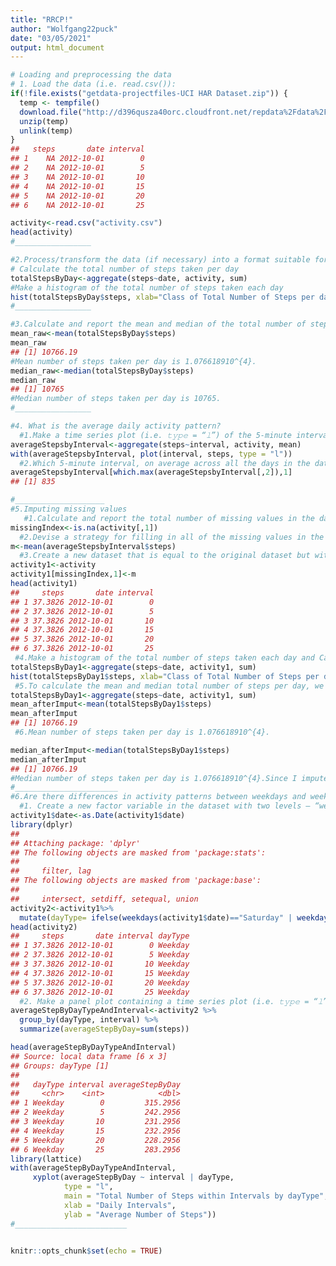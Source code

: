```yaml
---
title: "RRCP!"
author: "Wolfgang22puck"
date: "03/05/2021"
output: html_document
---
```


```r
# Loading and preprocessing the data
# 1. Load the data (i.e. read.csv()):
if(!file.exists("getdata-projectfiles-UCI HAR Dataset.zip")) {
  temp <- tempfile()
  download.file("http://d396qusza40orc.cloudfront.net/repdata%2Fdata%2Factivity.zip",temp)
  unzip(temp)
  unlink(temp)
}
##   steps       date interval
## 1    NA 2012-10-01        0
## 2    NA 2012-10-01        5
## 3    NA 2012-10-01       10
## 4    NA 2012-10-01       15
## 5    NA 2012-10-01       20
## 6    NA 2012-10-01       25

activity<-read.csv("activity.csv")
head(activity)
#_________________

#2.Process/transform the data (if necessary) into a format suitable for your analysis
# Calculate the total number of steps taken per day
totalStepsByDay<-aggregate(steps~date, activity, sum)
#Make a histogram of the total number of steps taken each day
hist(totalStepsByDay$steps, xlab="Class of Total Number of Steps per day", ylab="Number of Days", main="Total Number of Steps taken each day")
#_________________

#3.Calculate and report the mean and median of the total number of steps taken per day
mean_raw<-mean(totalStepsByDay$steps)
mean_raw
## [1] 10766.19
#Mean number of steps taken per day is 1.076618910^{4}.
median_raw<-median(totalStepsByDay$steps)
median_raw
## [1] 10765
#Median number of steps taken per day is 10765.
#_________________

#4. What is the average daily activity pattern?
  #1.Make a time series plot (i.e. 𝚝𝚢𝚙𝚎 = “𝚕”) of the 5-minute interval (x-axis) and the average number of steps taken, averaged across all days (y-axis)
averageStepsbyInterval<-aggregate(steps~interval, activity, mean)
with(averageStepsbyInterval, plot(interval, steps, type = "l"))
  #2.Which 5-minute interval, on average across all the days in the dataset, contains the maximum number of steps?
averageStepsbyInterval[which.max(averageStepsbyInterval[,2]),1]
## [1] 835

#____________________
#5.Imputing missing values
   #1.Calculate and report the total number of missing values in the dataset (i.e. the total number of rows with 𝙽𝙰s)
missingIndex<-is.na(activity[,1])
  #2.Devise a strategy for filling in all of the missing values in the dataset. The strategy does not need to be sophisticated. For example, you could use the mean/median for that day, or the mean for that 5-minute interval, etc.
m<-mean(averageStepsbyInterval$steps)
  #3.Create a new dataset that is equal to the original dataset but with the missing data filled in.
activity1<-activity
activity1[missingIndex,1]<-m
head(activity1)
##     steps       date interval
## 1 37.3826 2012-10-01        0
## 2 37.3826 2012-10-01        5
## 3 37.3826 2012-10-01       10
## 4 37.3826 2012-10-01       15
## 5 37.3826 2012-10-01       20
## 6 37.3826 2012-10-01       25
 #4.Make a histogram of the total number of steps taken each day and Calculate and report the mean and median total number of steps taken per day
totalStepsByDay1<-aggregate(steps~date, activity1, sum)
hist(totalStepsByDay1$steps, xlab="Class of Total Number of Steps per day", ylab="Number of Days", main="Number of Steps taken each day after missing values are imputed")
 #5.To calculate the mean and median total number of steps per day, we first find total number of steps per day
totalStepsByDay1<-aggregate(steps~date, activity1, sum)
mean_afterImput<-mean(totalStepsByDay1$steps)
mean_afterImput
## [1] 10766.19
 #6.Mean number of steps taken per day is 1.076618910^{4}.

median_afterImput<-median(totalStepsByDay1$steps)
median_afterImput
## [1] 10766.19
#Median number of steps taken per day is 1.076618910^{4}.Since I imputed the missing values by the mean number of steps per interval, there is no difference in mean before and after imputing that is not surprising. The median has changed a little bit.
#_______________________
#6.Are there differences in activity patterns between weekdays and weekends?
  #1. Create a new factor variable in the dataset with two levels – “weekday” and “weekend” indicating whether a given date is a weekday or weekend day.
activity1$date<-as.Date(activity1$date)
library(dplyr)
## 
## Attaching package: 'dplyr'
## The following objects are masked from 'package:stats':
## 
##     filter, lag
## The following objects are masked from 'package:base':
## 
##     intersect, setdiff, setequal, union
activity2<-activity1%>%
  mutate(dayType= ifelse(weekdays(activity1$date)=="Saturday" | weekdays(activity1$date)=="Sunday", "Weekend", "Weekday"))
head(activity2)
##     steps       date interval dayType
## 1 37.3826 2012-10-01        0 Weekday
## 2 37.3826 2012-10-01        5 Weekday
## 3 37.3826 2012-10-01       10 Weekday
## 4 37.3826 2012-10-01       15 Weekday
## 5 37.3826 2012-10-01       20 Weekday
## 6 37.3826 2012-10-01       25 Weekday
  #2. Make a panel plot containing a time series plot (i.e. 𝚝𝚢𝚙𝚎 = “𝚕”) of the 5-minute interval (x-axis) and the average number of steps taken, averaged across all weekday days or weekend days (y-axis). See the README file in the GitHub repository to see an example of what this plot should look like using simulated data.
averageStepByDayTypeAndInterval<-activity2 %>%
  group_by(dayType, interval) %>%
  summarize(averageStepByDay=sum(steps))

head(averageStepByDayTypeAndInterval)
## Source: local data frame [6 x 3]
## Groups: dayType [1]
## 
##   dayType interval averageStepByDay
##     <chr>    <int>            <dbl>
## 1 Weekday        0         315.2956
## 2 Weekday        5         242.2956
## 3 Weekday       10         231.2956
## 4 Weekday       15         232.2956
## 5 Weekday       20         228.2956
## 6 Weekday       25         283.2956
library(lattice)
with(averageStepByDayTypeAndInterval, 
     xyplot(averageStepByDay ~ interval | dayType, 
            type = "l",      
            main = "Total Number of Steps within Intervals by dayType",
            xlab = "Daily Intervals",
            ylab = "Average Number of Steps"))
#_________________________


knitr::opts_chunk$set(echo = TRUE)
```

